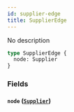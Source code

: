 ```yaml
---
id: supplier-edge
title: SupplierEdge
---
```


No description

```graphql
type SupplierEdge {
  node: Supplier
}
```

### Fields

#### `node` ([`Supplier`](/developers/supplier-apis/supply-api/reference/objects/supplier))
